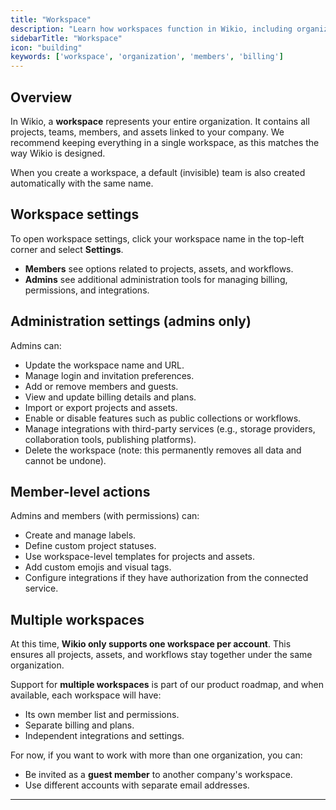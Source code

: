 ```yaml
---
title: "Workspace"
description: "Learn how workspaces function in Wikio, including organization details, member access, and billing responsibilities."
sidebarTitle: "Workspace"
icon: "building"
keywords: ['workspace', 'organization', 'members', 'billing']
---
```


## Overview

In Wikio, a **workspace** represents your entire organization. It contains all projects, teams, members, and assets linked to your company. We recommend keeping everything in a single workspace, as this matches the way Wikio is designed.

When you create a workspace, a default (invisible) team is also created automatically with the same name.

## Workspace settings

To open workspace settings, click your workspace name in the top-left corner and select **Settings**.

- **Members** see options related to projects, assets, and workflows.
- **Admins** see additional administration tools for managing billing, permissions, and integrations.

## Administration settings (admins only)

Admins can:

- Update the workspace name and URL.
- Manage login and invitation preferences.
- Add or remove members and guests.
- View and update billing details and plans.
- Import or export projects and assets.
- Enable or disable features such as public collections or workflows.
- Manage integrations with third-party services (e.g., storage providers, collaboration tools, publishing platforms).
- Delete the workspace (note: this permanently removes all data and cannot be undone).

## Member-level actions

Admins and members (with permissions) can:

- Create and manage labels.
- Define custom project statuses.
- Use workspace-level templates for projects and assets.
- Add custom emojis and visual tags.
- Configure integrations if they have authorization from the connected service.

## Multiple workspaces

At this time, **Wikio only supports one workspace per account**. This ensures all projects, assets, and workflows stay together under the same organization.

Support for **multiple workspaces** is part of our product roadmap, and when available, each workspace will have:

- Its own member list and permissions.
- Separate billing and plans.
- Independent integrations and settings.

For now, if you want to work with more than one organization, you can:

- Be invited as a **guest member** to another company's workspace.
- Use different accounts with separate email addresses.

---